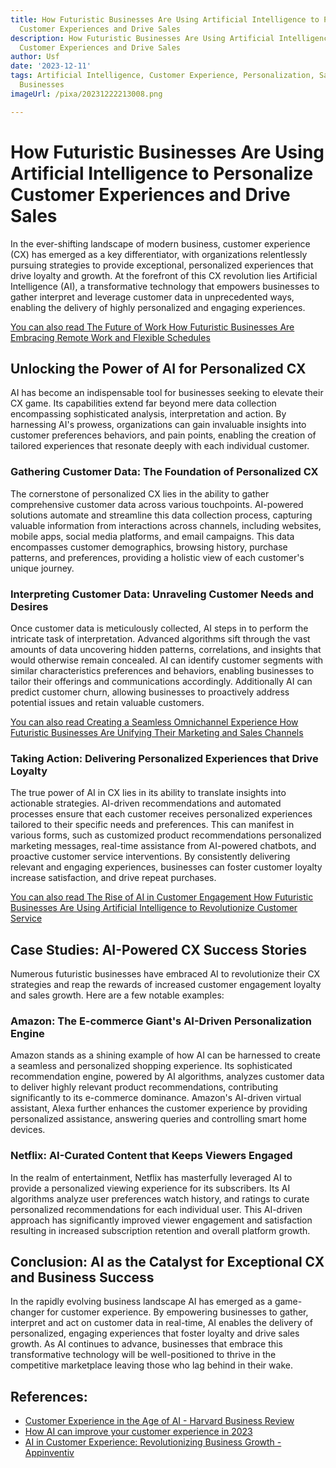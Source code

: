 ```yaml
---
title: How Futuristic Businesses Are Using Artificial Intelligence to Personalize
  Customer Experiences and Drive Sales
description: How Futuristic Businesses Are Using Artificial Intelligence to Personalize
  Customer Experiences and Drive Sales
author: Usf
date: '2023-12-11'
tags: Artificial Intelligence, Customer Experience, Personalization, Sales, Futuristic
  Businesses
imageUrl: /pixa/20231222213008.png

---
```

# How Futuristic Businesses Are Using  Artificial Intelligence to  Personalize  Customer Experiences and Drive Sales

In the ever-shifting landscape  of  modern business, customer experience  (CX) has emerged as a key differentiator, with organizations relentlessly pursuing strategies to provide exceptional, personalized experiences that drive loyalty and growth. At the forefront of this CX  revolution lies Artificial Intelligence (AI),  a transformative technology that  empowers businesses to gather interpret and leverage customer data in unprecedented ways, enabling the delivery of highly personalized and engaging experiences.

[You  can also read The Future of Work How Futuristic Businesses Are Embracing Remote Work and Flexible Schedules](The%20Future%20of%20Work%20How%20Futuristic%20Businesses%20Are%20Embracing%20Remote%20Work%20and%20Flexible%20Schedules)


## Unlocking the Power of  AI for Personalized CX

AI has become an indispensable tool for  businesses seeking to  elevate  their  CX game. Its  capabilities  extend far beyond mere data collection encompassing sophisticated analysis, interpretation and action. By harnessing AI's prowess, organizations can  gain invaluable insights into customer preferences behaviors, and pain points, enabling the  creation  of tailored experiences that resonate deeply  with each individual customer.

### Gathering  Customer Data: The Foundation of Personalized CX

The cornerstone of personalized CX lies in the ability to gather comprehensive customer  data across various touchpoints.  AI-powered solutions automate and streamline this data collection process, capturing valuable information from interactions across channels, including websites, mobile apps, social media  platforms, and email campaigns. This data encompasses  customer demographics, browsing history, purchase patterns, and preferences, providing a holistic view of each customer's unique  journey.

### Interpreting Customer Data: Unraveling Customer Needs and Desires

Once customer data  is meticulously collected, AI steps in to perform the intricate  task of interpretation.  Advanced algorithms sift through the vast amounts of data uncovering  hidden patterns,  correlations, and insights that would otherwise remain concealed. AI can identify customer segments with similar characteristics preferences and behaviors, enabling businesses to tailor their offerings and communications accordingly. Additionally AI can predict customer churn, allowing businesses to  proactively address potential issues  and retain valuable customers.

[You can  also  read  Creating a Seamless Omnichannel Experience How Futuristic Businesses Are  Unifying Their Marketing and Sales Channels](Creating%20a%20Seamless%20Omnichannel%20Experience%20How%20Futuristic%20Businesses%20Are%20Unifying%20Their%20Marketing%20and%20Sales%20Channels)


### Taking Action: Delivering Personalized Experiences that Drive Loyalty

The true power of AI  in CX lies in its  ability to  translate insights into actionable strategies. AI-driven recommendations and automated processes  ensure that each customer  receives personalized experiences tailored to their specific needs and preferences. This can  manifest in various  forms, such as customized product recommendations personalized marketing messages, real-time assistance from AI-powered chatbots, and proactive customer service interventions. By consistently delivering relevant and engaging experiences, businesses can foster customer  loyalty increase satisfaction, and drive repeat purchases.

[You can also read  The Rise of AI in Customer Engagement How Futuristic  Businesses Are Using Artificial Intelligence to Revolutionize Customer  Service](The%20Rise%20of%20AI%20in%20Customer%20Engagement%20How%20Futuristic%20Businesses%20Are%20Using%20Artificial%20Intelligence%20to%20Revolutionize%20Customer%20Service)


## Case Studies: AI-Powered CX  Success Stories

Numerous futuristic businesses  have embraced  AI to revolutionize their CX strategies and reap the  rewards of increased customer engagement loyalty and sales growth. Here are a few  notable examples:

### Amazon: The E-commerce Giant's AI-Driven Personalization Engine

Amazon stands as  a shining example of how AI can  be harnessed to create  a seamless and personalized shopping experience. Its sophisticated recommendation engine, powered  by AI algorithms, analyzes customer data to deliver highly relevant product recommendations, contributing significantly to its e-commerce dominance. Amazon's AI-driven virtual assistant, Alexa further  enhances the customer experience by providing personalized assistance, answering queries and controlling smart home devices.

### Netflix: AI-Curated Content that Keeps Viewers  Engaged

In the realm of entertainment, Netflix has masterfully leveraged AI to provide a personalized  viewing experience for its subscribers. Its AI algorithms analyze user preferences watch history, and ratings to curate  personalized  recommendations  for each individual user. This  AI-driven approach has significantly improved viewer engagement and satisfaction resulting in increased  subscription retention and overall platform growth.

## Conclusion: AI as the Catalyst for Exceptional CX and Business Success

In the rapidly evolving business landscape AI has emerged as a game-changer for customer experience. By empowering businesses to gather, interpret and act on customer data in real-time, AI enables the delivery of personalized, engaging experiences that foster loyalty and drive sales growth. As AI continues to advance, businesses that embrace this transformative technology will be  well-positioned to thrive in the competitive marketplace  leaving those who lag behind in their wake.

## References:
- [Customer Experience in the Age of AI - Harvard Business Review](https://hbr.org/2022/03/customer-experience-in-the-age-of-ai)
- [How AI can improve your customer experience in 2023](https://business.adobe.com/blog/basics/ai-customer-experience)
- [AI in Customer Experience: Revolutionizing Business Growth - Appinventiv](https://appinventiv.com/blog/artificial-intelligence-and-customer-experience/)
